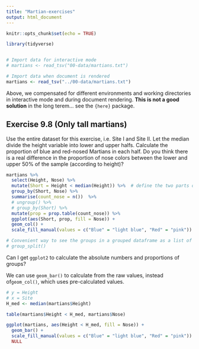 ```yaml
---
title: "Martian-exercises"
output: html_document
---
```


```r
knitr::opts_chunk$set(echo = TRUE)

library(tidyverse)


# Import data for interactive mode
# martians <- read_tsv("00-data/martians.txt")

# Import data when document is rendered
martians <- read_tsv("../00-data/martians.txt")
```

Above, we compensated for different environments and working directories in interactive mode and during document rendering. **This is not a good solution** in the long terem... see the `{here}` package.

## Exercise 9.8 (Only tall martians)

Use the entire dataset for this exercise, i.e. Site I and Site II. Let the median divide the height variable into lower and upper halfs. Calculate the proportion of blue and red-nosed Martians in each half. Do you think there is a real difference in the proportion of nose colors between the lower and upper 50% of the sample (according to height)?


```r
martians %>% 
  select(Height, Nose) %>% 
  mutate(Short = Height < median(Height)) %>%  # define the two parts of the dataset
  group_by(Short, Nose) %>% 
  summarise(count_nose = n())  %>%
  # ungroup() %>%
  # group_by(Short) %>%
  mutate(prop = prop.table(count_nose)) %>% 
  ggplot(aes(Short, prop, fill = Nose)) +
  geom_col() +
  scale_fill_manual(values = c("Blue" = "light blue", "Red" = "pink"))

# Convenient way to see the groups in a grouped dataframe as a list of dataframes
# group_split()
```

Can I get `ggplot2` to calculate the absolute numbers and proportions of groups?

We can use `geom_bar()` to calculate from the raw values, instead of`geom_col()`, which uses pre-calculated values. 

```r
# y = Height
# x = Site
H_med <- median(martians$Height)

table(martians$Height < H_med, martians$Nose)

ggplot(martians, aes(Height < H_med, fill = Nose)) +
  geom_bar() +
  scale_fill_manual(values = c("Blue" = "light blue", "Red" = "pink")) +
  NULL

```




## 